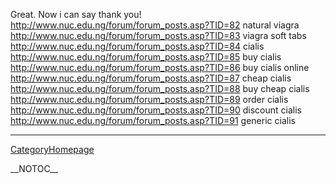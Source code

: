 Great. Now i can say thank you! http://www.nuc.edu.ng/forum/forum_posts.asp?TID=82 natural viagra
http://www.nuc.edu.ng/forum/forum_posts.asp?TID=83 viagra soft tabs
http://www.nuc.edu.ng/forum/forum_posts.asp?TID=84 cialis
http://www.nuc.edu.ng/forum/forum_posts.asp?TID=85 buy cialis
http://www.nuc.edu.ng/forum/forum_posts.asp?TID=86 buy cialis online
http://www.nuc.edu.ng/forum/forum_posts.asp?TID=87 cheap cialis
http://www.nuc.edu.ng/forum/forum_posts.asp?TID=88 buy cheap cialis
http://www.nuc.edu.ng/forum/forum_posts.asp?TID=89 order cialis
http://www.nuc.edu.ng/forum/forum_posts.asp?TID=90 discount cialis
http://www.nuc.edu.ng/forum/forum_posts.asp?TID=91 generic cialis
----
[[CategoryHomepage]]

__NOTOC__